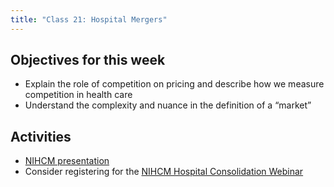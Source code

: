 ```yaml
---
title: "Class 21: Hospital Mergers"
---
```


## Objectives for this week
- Explain the role of competition on pricing and describe how we measure competition in health care
- Understand the complexity and nuance in the definition of a "market"

## Activities
- [NIHCM presentation](https://nihcm.org/publications/hospital-consolidation-trends-impacts-outlook)
- Consider registering for the [NIHCM Hospital Consolidation Webinar](https://nihcm.org/events/hospital-consolidation-mergers-antitrust-health-equity)
